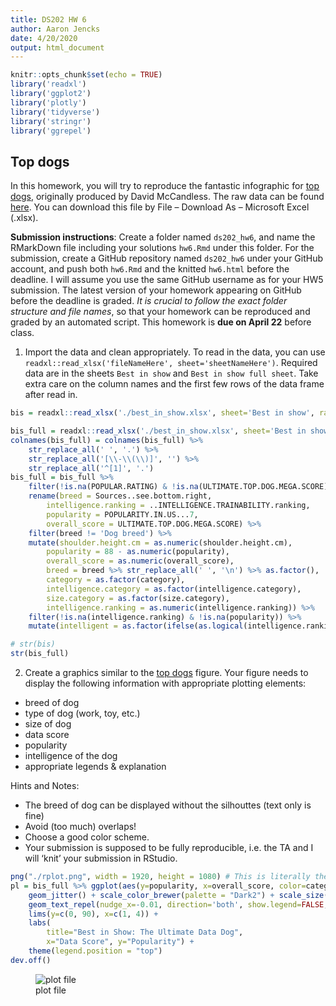 ```yaml
---
title: DS202 HW 6
author: Aaron Jencks
date: 4/20/2020
output: html_document
---
```


```r
knitr::opts_chunk$set(echo = TRUE)
library('readxl')
library('ggplot2')
library('plotly')
library('tidyverse')
library('stringr')
library('ggrepel')
```

## Top dogs

In this homework, you will try to reproduce the fantastic infographic for [top dogs](https://informationisbeautiful.net/visualizations/best-in-show-whats-the-top-data-dog/), originally produced by David McCandless. The raw data can be found [here](https://docs.google.com/spreadsheets/d/1l_HfF5EaN-QgnLc2UYdCc7L2CVrk0p3VdGB1godOyhk/edit#gid=10). You can download this file by File -- Download As -- Microsoft Excel (.xlsx).

**Submission instructions**: Create a folder named `ds202_hw6`, and name the RMarkDown file including your solutions `hw6.Rmd` under this folder. For the submission, create a GitHub repository named `ds202_hw6` under your GitHub account, and push both `hw6.Rmd` and the knitted `hw6.html` before the deadline. I will assume you use the same GitHub username as for your HW5 submission. The latest version of your homework appearing on GitHub before the deadline is graded. *It is crucial to follow the exact folder structure and file names*, so that your homework can be reproduced and graded by an automated script. This homework is **due on April 22** before class.

1. Import the data and clean appropriately. To read in the data, you can use `readxl::read_xlsx('fileNameHere', sheet='sheetNameHere')`. Required data are in the sheets `Best in show` and `Best in show full sheet`. Take extra care on the column names and the first few rows of the data frame after read in.

```r
bis = readxl::read_xlsx('./best_in_show.xlsx', sheet='Best in show', range='A6:AW179') %>% select(-starts_with('...')) %>% filter(category != 'American Kennel Club group')

bis_full = readxl::read_xlsx('./best_in_show.xlsx', sheet='Best in show full sheet', range='A3:BS178') %>% select(-starts_with('...'))
colnames(bis_full) = colnames(bis_full) %>% 
	str_replace_all(' ', '.') %>% 
	str_replace_all('[\\-\\(\\)]', '') %>% 
	str_replace_all('^[1]', '.')
bis_full = bis_full %>% 
	filter(!is.na(POPULAR.RATING) & !is.na(ULTIMATE.TOP.DOG.MEGA.SCORE)) %>%
	rename(breed = Sources..see.bottom.right, 
		intelligence.ranking = ..INTELLIGENCE.TRAINABILITY.ranking, 
		popularity = POPULARITY.IN.US...7,
		overall_score = ULTIMATE.TOP.DOG.MEGA.SCORE) %>% 
	filter(breed != 'Dog breed') %>% 
	mutate(shoulder.height.cm = as.numeric(shoulder.height.cm), 
		popularity = 88 - as.numeric(popularity),
		overall_score = as.numeric(overall_score),
		breed = breed %>% str_replace_all(' ', '\n') %>% as.factor(),
		category = as.factor(category), 
		intelligence.category = as.factor(intelligence.category),
		size.category = as.factor(size.category),
		intelligence.ranking = as.numeric(intelligence.ranking)) %>%
	filter(!is.na(intelligence.ranking) & !is.na(popularity)) %>%
	mutate(intelligent = as.factor(ifelse(as.logical(intelligence.ranking <= 40)*1 == 1, "Clever", "Dumb")))

# str(bis)
str(bis_full)
```

2. Create a graphics similar to the  [top dogs](https://informationisbeautiful.net/visualizations/best-in-show-whats-the-top-data-dog/) figure. Your figure needs to display the following information with appropriate plotting elements:

- breed of dog
- type of dog (work, toy, etc.)
- size of dog
- data score 
- popularity
- intelligence of the dog
- appropriate legends & explanation

Hints and Notes:

- The breed of dog can be displayed without the silhouttes (text only is fine)
- Avoid (too much) overlaps!
- Choose a good color scheme.
- Your submission is supposed to be fully reproducible, i.e. the TA and I will 'knit' your submission in RStudio. 

```r
png("./rplot.png", width = 1920, height = 1080) # This is literally the only way...
pl = bis_full %>% ggplot(aes(y=popularity, x=overall_score, color=category, label=breed, size=shoulder.height.cm, shape=intelligent)) +
	geom_jitter() + scale_color_brewer(palette = "Dark2") + scale_size("Height", range=c(0.1, 3)) + 
	geom_text_repel(nudge_x=-0.01, direction='both', show.legend=FALSE, max.iter=10000) + 
	lims(y=c(0, 90), x=c(1, 4)) +
	labs(
		title="Best in Show: The Ultimate Data Dog", 
		x="Data Score", y="Popularity") +
	theme(legend.position = "top")
dev.off()
```
![plot file](./rplot.png)
